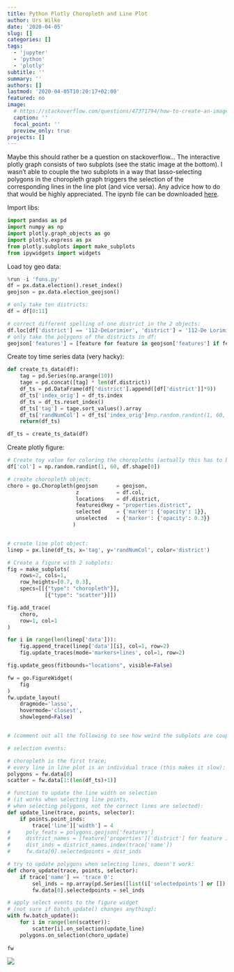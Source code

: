 ```yaml
---
title: Python Plotly Choropleth and Line Plot
author: Urs Wilke
date: '2020-04-05'
slug: []
categories: []
tags:
  - 'jupyter'
  - 'python'
  - 'plotly'
subtitle: ''
summary: ''
authors: []
lastmod: '2020-04-05T10:20:17+02:00'
featured: no
image:
  # https://stackoverflow.com/questions/47371794/how-to-create-an-image-preview-for-a-post-in-hugo-academic-from-rmd
  caption: ''
  focal_point: ''
  preview_only: true
projects: []
---
```


Maybe this should rather be a question on stackoverflow... 
The interactive plotly graph consists of two subplots (see the static image at the bottom). 
I wasn't able to couple the two subplots in a way that lasso-selecting polygons in the choropleth graph triggers the selection of the corresponding lines in the line plot (and vice versa). 
Any advice how to do that would be highly appreciated.
The ipynb file can be downloaded [here](https://github.com/urswilke/urssblogg/blob/master/content/post/2020-04-05-python-plotly-choropleth-and-line-plot/plotly_choro_line.ipynb). 


Import libs:

```python
import pandas as pd
import numpy as np
import plotly.graph_objects as go
import plotly.express as px
from plotly.subplots import make_subplots
from ipywidgets import widgets

```

Load toy geo data:

```python
%run -i 'funs.py'
df = px.data.election().reset_index()
geojson = px.data.election_geojson()

# only take ten districts:
df = df[0:11]

# correct different spelling of one district in the 2 objects:
df.loc[df['district'] == '112-DeLorimier', 'district'] = '112-De Lorimier'
# only take the polygons of the districts in df:
geojson['features'] = [feature for feature in geojson['features'] if feature['properties']['district'] in df.district.array]

```

Create toy time series data (very hacky):

```python
def create_ts_data(df):
    tag = pd.Series(np.arange(10))
    tage = pd.concat([tag] * len(df.district))
    df_ts = pd.DataFrame(df['district'].append([df['district']]*9))
    df_ts['index_orig'] = df_ts.index
    df_ts = df_ts.reset_index()
    df_ts['tag'] = tage.sort_values().array
    df_ts['randNumCol'] = df_ts['index_orig']#np.random.randint(1, 60, df_ts.shape[0])
    return(df_ts)

df_ts = create_ts_data(df)
```

Create plotly figure:

```python
# Create toy value for coloring the choropleths (actually this has to be derived from the time series data):
df['col'] = np.random.randint(1, 60, df.shape[0])

# create choropleth object:
choro = go.Choropleth(geojson      = geojson, 
                      z            = df.col,
                      locations    = df.district, 
                      featureidkey = "properties.district",
                      selected     = {'marker': {'opacity': 1}},
                      unselected   = {'marker': {'opacity': 0.3}}
                     )


# create line plot object:
linep = px.line(df_ts, x='tag', y='randNumCol', color='district')

# Create a figure with 2 subplots:
fig = make_subplots(
    rows=2, cols=1,
    row_heights=[0.7, 0.3],
    specs=[[{"type": "choropleth"}], 
            [{"type": "scatter"}]])

fig.add_trace(
    choro,
    row=1, col=1
)

for i in range(len(linep['data'])):
    fig.append_trace(linep['data'][i], col=1, row=2)
    fig.update_traces(mode='markers+lines', col=1, row=2)

fig.update_geos(fitbounds="locations", visible=False)

fw = go.FigureWidget(
    fig
)
fw.update_layout(
    dragmode='lasso', 
    hovermode='closest',
    showlegend=False)


# (comment out all the following to see how weird the subplots are coupled on selection events)

# selection events:

# choropleth is the first trace; 
# every line in line plot is an individual trace (this makes it slow):
polygons = fw.data[0]
scatter = fw.data[1:(len(df_ts)+1)]

# function to update the line width on selection 
# (it works when selecting line points, 
# when selecting polygons, not the correct lines are selected):
def update_line(trace, points, selector):
    if points.point_inds:
        trace['line']['width'] = 4
#     poly_feats = polygons.geojson['features']
#     district_names = [feature['properties']['district'] for feature in poly_feats]
#     dist_inds = district_names.index(trace['name'])
#     fw.data[0].selectedpoints = dist_inds

# try to update polygons when selecting lines, doesn't work:
def choro_update(trace, points, selector):
    if trace['name'] == 'trace 0':
        sel_inds = np.array(pd.Series([list(i['selectedpoints'] or []) for i in scatter]).astype(bool).astype(int))
        fw.data[0].selectedpoints = sel_inds

# apply select events to the figure widget
# (not sure if batch_update() changes anything):
with fw.batch_update():
    for i in range(len(scatter)):
        scatter[i].on_selection(update_line)
    polygons.on_selection(choro_update)
        
fw
```

![](featured.png)
